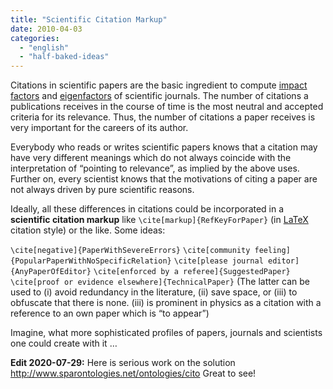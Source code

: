 ```yaml
---
title: "Scientific Citation Markup"
date: 2010-04-03
categories: 
  - "english"
  - "half-baked-ideas"
---
```


Citations in scientific papers are the basic ingredient to compute [impact factors](http://en.wikipedia.org/wiki/Impact_factor) and [eigenfactors](http://www.eigenfactor.org/index.php) of scientific journals. The number of citations a publications receives in the course of time is the most neutral and accepted criteria for its relevance. Thus, the number of citations a paper receives is very important for the careers of its author.

Everybody who reads or writes scientific papers knows that a citation may have very different meanings which do not always coincide with the interpretation of "pointing to relevance", as implied by the above uses. Further on, every scientist knows that the motivations of citing a paper are not always driven by pure scientific reasons.

Ideally, all these differences in citations could be incorporated in a **scientific citation markup** like `\cite[markup]{RefKeyForPaper}` (in [LaTeX](http://en.wikipedia.org/wiki/LaTex) citation style) or the like. Some ideas:

`\cite[negative]{PaperWithSevereErrors}` `\cite[community feeling]{PopularPaperWithNoSpecificRelation}` `\cite[please journal editor]{AnyPaperOfEditor}` `\cite[enforced by a referee]{SuggestedPaper}` `\cite[proof or evidence elsewhere]{TechnicalPaper}` (The latter can be used to (i) avoid redundancy in the literature, (ii) save space, or (iii) to obfuscate that there is none. (iii) is prominent in physics as a citation with a reference to an own paper which is "to appear")

Imagine, what more sophisticated profiles of papers, journals and scientists one could create with it ...

**Edit 2020-07-29:** Here is serious work on the solution [http://www.sparontologies.net/ontologies/cito](http://www.sparontologies.net/ontologies/cito) Great to see!
